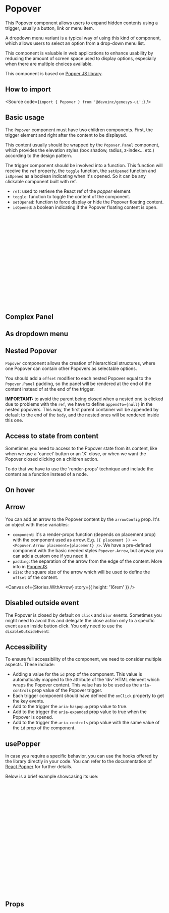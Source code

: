 

<Meta of={Stories} />

# Popover

This Popover component allows users to expand hidden contents using a trigger,
usually a button, link or menu item.

A dropdown menu variant is a typical way of using this kind of component,
which allows users to select an option from a drop-down menu list.

This component is valuable in web applications to enhance usability by
reducing the amount of screen space used to display options, especially
when there are multiple choices available.

This component is based on [Popper JS library](https://popper.js.org/).

<Canvas of={Stories.Playground} />

## How to import

<Source code={`import { Popover } from '@devoinc/genesys-ui';`} />

## Basic usage

The `Popover` component must have two children components.
First, the trigger element and right after the content to be displayed.

This content usually should be wrapped by the `Popover.Panel` component,
which provides the elevation styles (box shadow, radius, z-index... etc.)
according to the design pattern.

The trigger component should be involved into a function.
This function will receive the `ref` property, the `toggle`
function, the `setOpened` function and `isOpened` as a boolean
indicating when it's opened. So it can be any clickable component
built with ref.

- `ref`: used to retrieve the React ref of the _popper_ element.
- `toggle`: function to toggle the content of the component.
- `setOpened`: function to force display or hide the Popover floating content.
- `isOpened`: a boolean indicating if the Popover floating content is open.

```jsx
<Popover {...args} id={popoverId}>
  {({ toggle, ref, isOpened }) => (
    <Button
      aria-controls={popoverId}
      aria-expanded={isOpened}
      aria-haspopup={true}
      onClick={toggle}
      ref={ref}
      state={isOpened ? 'expanded' : undefined}
    >
      TriggerElement
    </Button>
  )}
  <Popover.Panel padding="cmp-sm">
    <Typography.Paragraph>
      This is the content of the Popover.
    </Typography.Paragraph>
  </Popover.Panel>
</Popover>
```

## Complex Panel

<Canvas of={Stories.ComplexPanel} />

## As dropdown menu

<Canvas of={Stories.AsDropdownMenu} />

## Nested Popover

`Popover` component allows the creation of hierarchical structures,
where one Popover can contain other Popovers as selectable options.

You should add a `offset` modifier to each nested Popover equal to the
`Popover.Panel` padding, so the panel will be rendered at the end
of the content instead of at the end of the trigger.

**IMPORTANT:** to avoid the parent being closed when a nested one is clicked
due to problems with the `ref`, we have to define `appendTo={null}`
in the nested popovers. This way, the first parent container will be appended
by default to the end of the `body`, and the nested ones will be rendered inside
this one.

<Canvas of={Stories.Nested} />

## Access to state from content

Sometimes you need to access to the Popover state from its content, like when we
use a 'cancel' button or an 'X' close, or when we want the Popover closed
clicking on a children action.

To do that we have to use the 'render-props' technique and include the content
as a function instead of a node.

<Canvas of={Stories.AccessToStateFromContent} />

## On hover

<Canvas of={Stories.OnHover} />

## Arrow

You can add an arrow to the Popover content by the `arrowConfig` prop. It's an
object with these variables:

- `component`: it's a render-props function (depends on placement prop) with the
  component used as arrow. E.g.
  `({ placement }) => <Popover.Arrow placement={placement} />`.
  We have a pre-defined component with the basic needed styles `Popover.Arrow`,
  but anyway you can add a custom one if you need it.
- `padding`: the separation of the arrow from the edge of the content. More info
  in [PopperJS](https://popper.js.org/docs/v2/modifiers/arrow/#padding).
- `size`: the square size of the arrow which will be used to define the `offset`
  of the content.

<Canvas of={Stories.WithArrow} story={{ height: '16rem' }} />

## Disabled outside event

The Popover is closed by default on `click` and `blur` events. Sometimes you
might need to avoid this and delegate the close action only to a specific event
as an inside button click. You only need to use the `disableOutsideEvent`:

<Canvas of={Stories.DisabledOutsideEvent} />

## Accessibility

To ensure full accessibility of the component, we need to consider multiple
aspects. These include:

- Adding a value for the `id` prop of the component. This value is
  automatically mapped to the attribute of the 'div' HTML element which wraps
  the Popover content. This value has to be used as the `aria-controls` prop
  value of the Popover trigger.
- Each trigger component should have defined the `onClick` property to get the
  key events.
- Add to the trigger the `aria-haspopup` prop value to true.
- Add to the trigger the `aria-expanded` prop value to true when the Popover is
  opened.
- Add to the trigger the `aria-controls` prop value with the same value of the
  `id` prop of the component.

## usePopper

In case you require a specific behavior, you can use the hooks offered by the
library directly in your code. You can refer to the documentation of
[React Popper](https://popper.js.org/react-popper/v2/) for further details.

Below is a brief example showcasing its use:

```jsx
import * as React from 'react';
import { usePopper } from 'react-popper';

const Example = () => {
  const [referenceElement, setReferenceElement] = React.useState(null);
  const [popperElement, setPopperElement] = React.useState(null);
  const [arrowElement, setArrowElement] = React.useState(null);
  const { styles, attributes } = usePopper(referenceElement, popperElement, {
    modifiers: [{ name: 'arrow', options: { element: arrowElement } }],
  });

  return (
    <>
      <button type="button" ref={setReferenceElement}>
        Reference element
      </button>
      <div ref={setPopperElement} style={styles.popper} {...attributes.popper}>
        Popper element
        <div ref={setArrowElement} style={styles.arrow} />
      </div>
    </>
  );
};
```

## Props

<ArgTypes of={Stories} />
